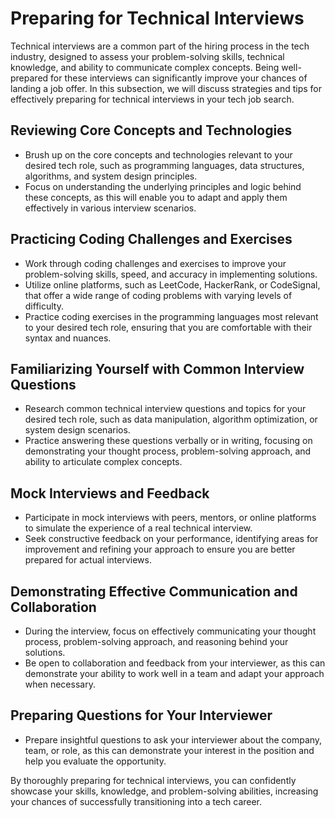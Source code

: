 # Preparing for Technical Interviews

Technical interviews are a common part of the hiring process in the tech industry, designed to assess your problem-solving
skills, technical knowledge, and ability to communicate complex concepts. Being well-prepared for these interviews can
significantly improve your chances of landing a job offer. In this subsection, we will discuss strategies and tips for
effectively preparing for technical interviews in your tech job search.

## Reviewing Core Concepts and Technologies

- Brush up on the core concepts and technologies relevant to your desired tech role, such as programming languages,
  data structures, algorithms, and system design principles.
- Focus on understanding the underlying principles and logic behind these concepts, as this will enable you to adapt and
  apply them effectively in various interview scenarios.

## Practicing Coding Challenges and Exercises

- Work through coding challenges and exercises to improve your problem-solving skills, speed, and accuracy in implementing
  solutions.
- Utilize online platforms, such as LeetCode, HackerRank, or CodeSignal, that offer a wide range of coding problems with
  varying levels of difficulty.
- Practice coding exercises in the programming languages most relevant to your desired tech role, ensuring that you are
  comfortable with their syntax and nuances.

## Familiarizing Yourself with Common Interview Questions

- Research common technical interview questions and topics for your desired tech role, such as data manipulation,
  algorithm optimization, or system design scenarios.
- Practice answering these questions verbally or in writing, focusing on demonstrating your thought process,
  problem-solving approach, and ability to articulate complex concepts.

## Mock Interviews and Feedback

- Participate in mock interviews with peers, mentors, or online platforms to simulate the experience of a real technical
  interview.
- Seek constructive feedback on your performance, identifying areas for improvement and refining your approach to ensure
  you are better prepared for actual interviews.

## Demonstrating Effective Communication and Collaboration

- During the interview, focus on effectively communicating your thought process, problem-solving approach, and reasoning
  behind your solutions.
- Be open to collaboration and feedback from your interviewer, as this can demonstrate your ability to work well in a team
  and adapt your approach when necessary.

## Preparing Questions for Your Interviewer

- Prepare insightful questions to ask your interviewer about the company, team, or role, as this can demonstrate your
  interest in the position and help you evaluate the opportunity.

By thoroughly preparing for technical interviews, you can confidently showcase your skills, knowledge, and problem-solving
abilities, increasing your chances of successfully transitioning into a tech career.
